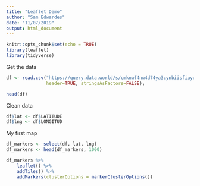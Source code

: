 ```yaml
---
title: "Leaflet Demo"
author: "Sam Edwardes"
date: "11/07/2019"
output: html_document
---
```


```r
knitr::opts_chunk$set(echo = TRUE)
library(leaflet)
library(tidyverse)
```

Get the data
```r
df <- read.csv("https://query.data.world/s/cmknwf4nw4d74ya3cynbiisfiuyq5t", 
               header=TRUE, stringsAsFactors=FALSE);

head(df)
```

Clean data
```r
df$lat <- df$LATITUDE
df$lng <- df$LONGITUD
```




My first map
```r
df_markers <- select(df, lat, lng) 
df_markers <- head(df_markers, 1000)

df_markers %>%
    leaflet() %>%
    addTiles() %>%
    addMarkers(clusterOptions = markerClusterOptions())

```

